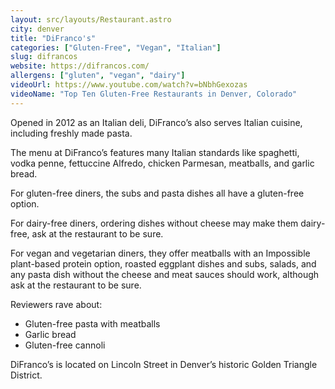```yaml
---
layout: src/layouts/Restaurant.astro
city: denver
title: "DiFranco's"
categories: ["Gluten-Free", "Vegan", "Italian"]
slug: difrancos
website: https://difrancos.com/
allergens: ["gluten", "vegan", "dairy"]
videoUrl: https://www.youtube.com/watch?v=bNbhGexozas
videoName: "Top Ten Gluten-Free Restaurants in Denver, Colorado"
---
```


Opened in 2012 as an Italian deli, DiFranco’s also serves Italian cuisine, including freshly made pasta.

The menu at DiFranco’s features many Italian standards like spaghetti, vodka penne, fettuccine Alfredo, chicken Parmesan, meatballs, and garlic bread.

For gluten-free diners, the subs and pasta dishes all have a gluten-free option.

For dairy-free diners, ordering dishes without cheese may make them dairy-free, ask at the restaurant to be sure.

For vegan and vegetarian diners, they offer meatballs with an Impossible plant-based protein option, roasted eggplant dishes and subs, salads, and any pasta dish without the cheese and meat sauces should work, although ask at the restaurant to be sure.

Reviewers rave about:
* Gluten-free pasta with meatballs
* Garlic bread
* Gluten-free cannoli

DiFranco’s is located on Lincoln Street in Denver’s historic Golden Triangle District.
